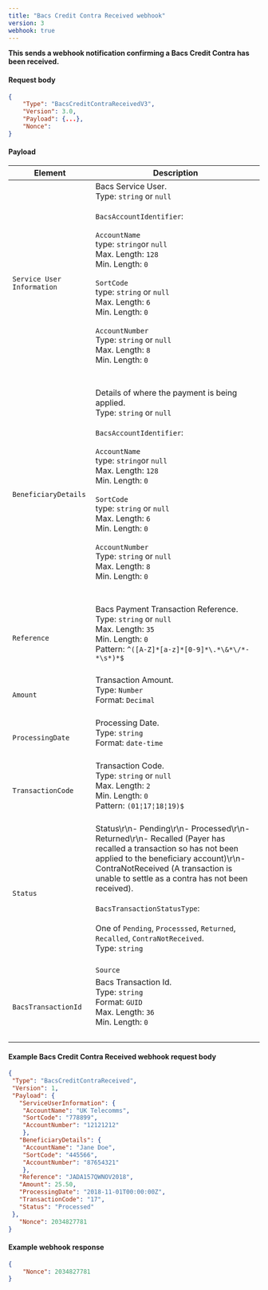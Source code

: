 ```yaml
---
title: "Bacs Credit Contra Received webhook"
version: 3
webhook: true
---
```


**This sends a webhook notification confirming a Bacs Credit Contra has been received.**

#### Request body

```json
{
    "Type": "BacsCreditContraReceivedV3",
    "Version": 3.0,
    "Payload": {...},
    "Nonce":
}
```

#### Payload
| Element                       | Description                                                                                                                                                                                                                                                                                                                                                                                                                                                                                                                                                                                                                                                                                                                                                                                                                             |
|-------------------------------|-----------------------------------------------------------------------------------------------------------------------------------------------------------------------------------------------------------------------------------------------------------------------------------------------------------------------------------------------------------------------------------------------------------------------------------------------------------------------------------------------------------------------------------------------------------------------------------------------------------------------------------------------------------------------------------------------------------------------------------------------------------------------------------------------------------------------------------------|
| `Service User Information`                      |Bacs Service User.<br />Type: `string` or `null`<br/><br />`BacsAccountIdentifier`:<br /><br />`AccountName`<br />        type: `string`or `null`<br />        Max. Length: `128`<br />        Min. Length: `0`<br /><br />`SortCode`<br />        type: `string` or `null`<br />        Max. Length: `6`<br />        Min. Length: `0`<br /> <br /> `AccountNumber`<br />        Type: `string` or `null`<br />        Max. Length: `8`<br />        Min. Length: `0`<br />        <br /><br />  
| `BeneficiaryDetails`                      |Details of where the payment is being applied.<br />Type: `string` or `null`<br/><br />`BacsAccountIdentifier`:<br /><br />`AccountName`<br />        type: `string`or `null`<br />        Max. Length: `128`<br />        Min. Length: `0`<br /><br />`SortCode`<br />        type: `string` or `null`<br />        Max. Length: `6`<br />        Min. Length: `0`<br /> <br /> `AccountNumber`<br />        Type: `string` or `null`<br />        Max. Length: `8`<br />        Min. Length: `0`<br />        <br /><br />   
| `Reference`                      |Bacs Payment Transaction Reference. <br />Type: `string` or `null`<br/>Max. Length: `35`	<br/>Min. Length: `0`<br/>Pattern: `^([A-Z]*[a-z]*[0-9]*\.*\&*\/*-*\s*)*$`<br /><br />   
| `Amount`            |Transaction Amount.<br /> Type: `Number`<br/>Format: `Decimal`<br /><br />
| `ProcessingDate`       |Processing Date.<br/>Type: `string` <br/>Format: `date-time`<br/><br />
| `TransactionCode`            |Transaction Code.<br /> Type: `string` or `null`<br/>Max. Length: `2`<br/>Min. Length: `0`<br /> Pattern: `(01¦17¦18¦19)$`<br /> <br/> 
| `Status`                      |Status\r\n- Pending\r\n- Processed\r\n- Returned\r\n- Recalled (Payer has recalled a transaction so has not been applied to the beneficiary account)\r\n- ContraNotReceived (A transaction is unable to settle as a contra has not been received).<br /><br />`BacsTransactionStatusType`:<br /><br />One of `Pending`, `Processsed`, `Returned`, `Recalled`, `ContraNotReceived`. <br /> Type: `string` <br /><br />
                                                         | `Source` |Origination of the endpoint.<br /><br />`BacsEventSource`:<br /><br />One of `Undefined`, `Portal`, `Api`, `ClearBank`, `Bacs`. <br /> Type: `string` <br /><br />                                             
| `BacsTransactionId`             |Bacs Transaction Id.<br />Type: `string`<br />Format: `GUID`<br/>Max. Length: `36`<br/>Min. Length: `0`<br/>  <br />      
                                                                                                                                                                                                                                          |

#### Example Bacs Credit Contra Received webhook request body

```json
{
 "Type": "BacsCreditContraReceived",
 "Version": 1,
 "Payload": {
   "ServiceUserInformation": {
	"AccountName": "UK Telecomms",
	"SortCode": "778899",
	"AccountNumber": "12121212"
    },
   "BeneficiaryDetails": {
    "AccountName": "Jane Doe",
    "SortCode": "445566",
    "AccountNumber": "87654321"
    },
   "Reference": "JADA157QWNOV2018",
   "Amount": 25.50,
   "ProcessingDate": "2018-11-01T00:00:00Z",
   "TransactionCode": "17",
   "Status": "Processed"
 },
   "Nonce": 2034827781
}
```
#### Example webhook response

```json
{
    "Nonce": 2034827781
}
```
